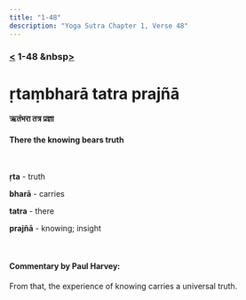 ```yaml
---
title: "1-48"
description: "Yoga Sutra Chapter 1, Verse 48"
---
```


### [<](/Chapter-1/1-47/) 1-48 &nbsp[>](/Chapter-1/1-49/)

# ṛtaṃbharā tatra prajñā

#### ऋतंभरा तत्र प्रज्ञा

#### There the knowing bears truth

<br />

**ṛta** - truth <br />

**bharā** - carries <br />

**tatra** - there <br />

**prajñā** - knowing; insight <br />

<br />

#### Commentary by Paul Harvey:

From that, the experience of knowing carries a universal truth.
